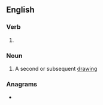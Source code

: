 ==English==

===Verb===
{{head|en|present participle}}

# {{present participle of|redraw|lang=en|nocat=1}}

===Noun===
{{en-noun}}

# A second or subsequent [[drawing]]

===Anagrams===
* {{anagrams|en|a=adeginrrw|rewarding}}